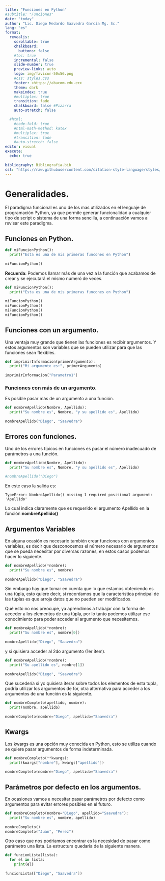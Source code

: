 ```yaml
---
title: "Funciones en Python"
#subtitle: "Funciones"
date: "today"
author: "Lic. Diego Medardo Saavedra García Mg. Sc."
lang: "es"
format:
  revealjs:
    scrollable: true
    chalkboard: 
      buttons: false
    #toc: true
    incremental: false
    slide-number: true
    preview-links: auto
    logo: img/favicon-50x56.png
    #css: styles.css
    footer: <https://abacom.edu.ec>
    theme: dark
    makeindex: true
    #multiplex: true
    transition: fade
    chalkboard: false #Pizarra
    auto-stretch: false

  #html: 
    #code-fold: true
    #html-math-method: katex
    #multiplex: true
    #transition: fade
    #auto-stretch: false
editor: visual
execute: 
  echo: true
    
bibliography: Bibliografia.bib
csl: "https://raw.githubusercontent.com/citation-style-language/styles/master/apa.csl"
---
```


# Generalidades.

El paradigma funcional es uno de los mas utilizados en el lenguaje de programación Python, ya que permite generar funcionalidad a cualquier tipo de script o sistema de una forma sencilla, a continuación vamos a revisar este paradigma.

## Funciones en Python.

```python
def miFuncionPython():
  print("Esta es una de mis primeras funcones en Python")
  
miFuncionPython()
```

**Recuerda:** Podemos llamar más de una vez a la función que acabamos de crear y se ejecutará el mismo numeró de veces.

```python
def miFuncionPython():
  print("Esta es una de mis primeras funcones en Python")
  
miFuncionPython()
miFuncionPython()
miFuncionPython()
miFuncionPython()

```

## Funciones con un argumento.

Una ventaja muy grande que tienen las funciones es recibir argumentos. Y estos argumentos son variables que se pueden utilizar para que las funciones sean flexibles.

```python
def imprimirInformacion(primerArgumento):
  print("Mi argumento es:", primerArgumento)
  
imprimirInformacion("Parametro1")
```

### Funciones con más de un argumento.

Es posible pasar más de un argumento a una función.

```python
def nombreApellido(Nombre, Apellido):
  print("Su nombre es", Nombre, "y su apellido es", Apellido)
  
nombreApellido("Diego", "Saavedra")
```

## Errores con funciones.

Uno de los errores típicos en funciones es pasar el número inadecuado de parámetros a una función.

```python
def nombreApellido(Nombre, Apellido):
  print("Su nombre es", Nombre, "y su apellido es", Apellido)
  
#nombreApellido("Diego")
```

En este caso la salida es:

    TypeError: NombreApellido() missing 1 required positional argument: 'Apellido'

Lo cual indica claramente que es requerido el argumento Apellido en la función **nombreApellido()**

## Argumentos Variables

En alguna ocasión es necesario también crear funciones con argumentos variables, es decir que desconocemos el número necesario de argumentos que se pueda necesitar por diversas razones, en estos casos podemos hacer lo siguiente.

```python
def nombreApellido(*nombre):
  print("Su nombre es", nombre)
  
nombreApellido("Diego", "Saavedra")
```

Sin embargo hay que tomar en cuenta que lo que estamos obteniendo es una túpla, esto quiere decir, si recordamos que la característica principal de las túplas es que arroja datos que no pueden ser modificados.

Qué esto no nos preocupe, ya aprendimos a trabajar con la forma de acceder a los elementos de una túpla, por lo tanto podemos utilizar ese conocimiento para poder acceder al argumento que necesitemos.

```python
def nombreApellido(*nombre):
  print("Su nombre es", nombre[0])
  
nombreApellido("Diego", "Saavedra")
```

y si quisiera acceder al 2do argumento (1er ítem).

```python
def nombreApellido(*nombre):
  print("Su apellido es", nombre[1])
  
nombreApellido("Diego", "Saavedra")
```

Que sucedería si yo quisiera iterar sobre todos los elementos de esta tupla, podría utilizar los argumentos de for, otra alternativa para acceder a los argumentos de una función es la siguiente.

```python
def nombreCompleto(apellido, nombre):
  print(nombre, apellido)
  
nombreCompleto(nombre="Diego", apellido="Saavedra")
```

## Kwargs

Los kwargs es una opción muy conocida en Python, esto se utiliza cuando se quiere pasar argumentos de forma indeterminada.

```python
def nombreCompleto(**kwargs):
  print(kwargs["nombre"], kwargs["apellido"])
  
nombreCompleto(nombre="Diego", apellido="Saavedra")
```

## Parámetros por defecto en los argumentos.

En ocasiones vamos a necesitar pasar parámetros por defecto como argumentos para evitar errores posibles en el futuro.

```python
def nombreCompleto(nombre="Diego", apellido="Saavedra"):
  print("Su nombre es", nombre, apellido)
  
nombreCompleto()
nombreCompleto("Juan", "Perez")
```

Otro caso que nos podríamos encontrar es la necesidad de pasar como parámetro una lista. La estructura quedaría de la siguiente manera.

```python
def funcionLista(lista):
  for el in lista:
    print(el)
    
funcionLista(["Diego", "Saavedra"])
```
